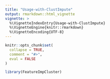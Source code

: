 ```yaml
---
title: "Usage-with-ClustImpute"
output: rmarkdown::html_vignette
vignette: >
  %\VignetteIndexEntry{Usage-with-ClustImpute}
  %\VignetteEngine{knitr::rmarkdown}
  %\VignetteEncoding{UTF-8}
---
```


```r
knitr::opts_chunk$set(
  collapse = TRUE,
  comment = "#>",
  eval = FALSE
)
```

```r
library(FeatureImpCluster)
```
